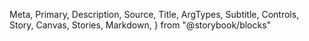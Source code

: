   Meta,
  Primary,
  Description,
  Source,
  Title,
  ArgTypes,
  Subtitle,
  Controls,
  Story,
  Canvas,
  Stories,
  Markdown,
} from "@storybook/blocks"

<Meta of={VisuallyHidden} />
<Title />
<Description of={VisuallyHidden} />

```tsx
import { VisuallyHidden } from "@einride/ui"
```

## Basic

<Description of={VisuallyHidden.Basic} />
<Canvas of={VisuallyHidden.Basic} />
<Controls of={VisuallyHidden.Basic} />
